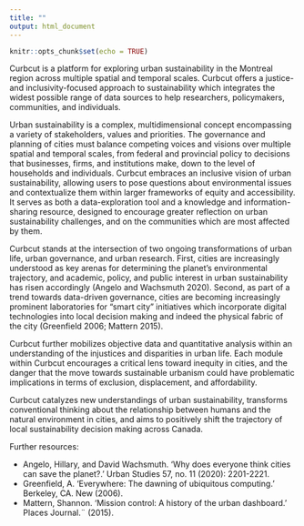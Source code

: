 ```yaml
---
title: ""
output: html_document
---
```


```r
knitr::opts_chunk$set(echo = TRUE)
```

Curbcut is a platform for exploring urban sustainability in the Montreal region across multiple spatial and temporal scales. Curbcut offers a justice- and inclusivity-focused approach to sustainability which integrates the widest possible range of data sources to help researchers, policymakers, communities, and individuals.

Urban sustainability is a complex, multidimensional concept encompassing a variety of stakeholders, values and priorities. The governance and planning of cities must balance competing voices and visions over multiple spatial and temporal scales, from federal and provincial policy to decisions that businesses, firms, and institutions make, down to the level of households and individuals. Curbcut embraces an inclusive vision of urban sustainability, allowing users to pose questions about environmental issues and contextualize them within larger frameworks of equity and accessibility. It serves as both a data-exploration tool and a knowledge and information-sharing resource, designed to encourage greater reflection on urban sustainability challenges, and on the communities which are most affected by them.

Curbcut stands at the intersection of two ongoing transformations of urban life, urban governance, and urban research. First, cities are increasingly understood as key arenas for determining the planet’s environmental trajectory, and academic, policy, and public interest in urban sustainability has risen accordingly (Angelo and Wachsmuth 2020). Second, as part of a trend towards data-driven governance, cities are becoming increasingly prominent laboratories for “smart city” initiatives which incorporate digital technologies into local decision making and indeed the physical fabric of the city (Greenfield 2006; Mattern 2015).

Curbcut further mobilizes objective data and quantitative analysis within an understanding of the injustices and disparities in urban life. Each module within Curbcut encourages a critical lens toward inequity in cities, and the danger that the move towards sustainable urbanism could have problematic implications in terms of exclusion, displacement, and affordability.

Curbcut catalyzes new understandings of urban sustainability, transforms conventional thinking about the relationship between humans and the natural environment in cities, and aims to positively shift the trajectory of local sustainability decision making across Canada.

Further resources:

<ul><li>Angelo, Hillary, and David Wachsmuth. 'Why does everyone think cities can save the planet?.' Urban Studies 57, no. 11 (2020): 2201-2221.</li>
<li>Greenfield, A. 'Everywhere: The dawning of ubiquitous computing.' Berkeley, CA. New (2006).</li>
<li>Mattern, Shannon. 'Mission control: A history of the urban dashboard.' Places Journal.¨ (2015).</li></ul>
